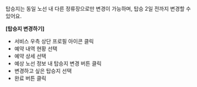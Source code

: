 탑승지는 동일 노선 내 다른 정류장으로만 변경이 가능하며, 탑승 2일 전까지 변경할 수 있어요.

**[탑승지 변경하기]**

- 서비스 우측 상단 프로필 아이콘 클릭
- 예약 내역 현황 선택
- 예약 상세 선택
- 예상 노선 정보 내 탑승지 변경 버튼 클릭
- 변경하고 싶은 탑승지 선택
- 완료 버튼 클릭
